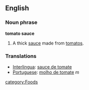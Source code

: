 ==English==
===Noun phrase===
'''tomato sauce'''
#A thick [[sauce]] made from [[tomato]]s.
===Translations===
*[[Interlingua]]: [[sauce de tomate]]
*[[Portuguese]]: [[molho de tomate]] ''m''

[[category:Foods]]